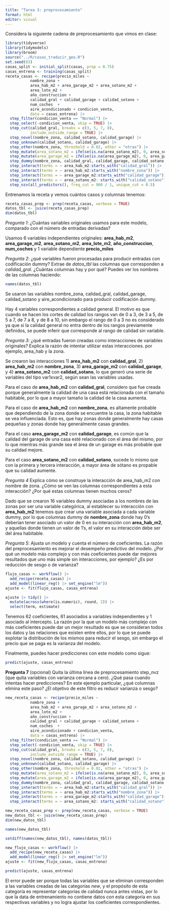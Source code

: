 ```yaml
---
title: "Tarea 3: preprocesamiento"
format: html
editor: visual
---
```


Considera la siguiente cadena de preprocesamiento que vimos en clase:

```r
library(tidyverse)
library(tidymodels)
library(broom)
source("../R/casas_traducir_geo.R")
set.seed(83)
casas_split <- initial_split(casas, prop = 0.75)
casas_entrena <- training(casas_split)
receta_casas <- recipe(precio_miles ~ 
           nombre_zona + 
           area_hab_m2 + area_garage_m2 + area_sotano_m2 + 
           area_lote_m2 + 
           año_construccion + 
           calidad_gral + calidad_garage + calidad_sotano + 
           num_coches  + 
           aire_acondicionado + condicion_venta, 
           data = casas_entrena) |> 
  step_filter(condicion_venta == "Normal") |> 
  step_select(-condicion_venta, skip = TRUE) |> 
  step_cut(calidad_gral, breaks = c(3, 5, 7, 8), 
           include_outside_range = TRUE) |>
  step_novel(nombre_zona, calidad_sotano, calidad_garage) |> 
  step_unknown(calidad_sotano, calidad_garage) |> 
  step_other(nombre_zona, threshold = 0.02, other = "otras") |> 
  step_mutate(area_sotano_m2 = ifelse(is.na(area_sotano_m2), 0, area_sotano_m2)) |> 
  step_mutate(area_garage_m2 = ifelse(is.na(area_garage_m2), 0, area_garage_m2)) |> 
  step_dummy(nombre_zona, calidad_gral, calidad_garage, calidad_sotano, aire_acondicionado) |> 
  step_interact(terms = ~ area_hab_m2:starts_with("calidad_gral")) |> 
  step_interact(terms = ~ area_hab_m2:starts_with("nombre_zona")) |> 
  step_interact(terms = ~ area_garage_m2:starts_with("calidad_garage")) |> 
  step_interact(terms = ~ area_sotano_m2: starts_with("calidad_sotano")) |>
  step_nzv(all_predictors(), freq_cut = 900 / 1, unique_cut = 0.5)

```

Entrenamos la receta y vemos cuántos casos y columnas tenemos:

```r
receta_casas_prep <- prep(receta_casas, verbose = TRUE)
datos_tbl <- juice(receta_casas_prep)
dim(datos_tbl)
```

*Pregunta 1*: ¿Cuántas variables originales usamos para este modelo, comparado con el número de entradas derivadas?

Usamos 6 variables independientes originales: **area_hab_m2**, **area_garage_m2**, **area_sotano_m2**, **area_lote_m2**, **año_construccion**, **num_coches** y 1 variable dependiente **precio_miles**

*Pregunta 2*: ¿qué variables fueron procesadas para producir entradas con codificación dummy? Extrae de *datos_tbl* las columnas que corresponden a *calidad_gral*. ¿Cuántas columnas hay y por qué? Puedes ver los nombres de las columnas haciendo:

```r
names(datos_tbl)
```

Se usaron las variables nombre_zona, calidad_gral, calidad_garage, calidad_sotano y aire_acondicionado para producir codificación dummy.

Hay 4 variables correspondientes a calidad general. El motivo es que cuando se hacen los cortes de calidad los rangos van de 0 a 3, de 3 a 5, de 5 a 7, de 7 a 8, y de 8 a 10, sin embargo el rango de 0 a 3 no es considerado ya que si la calidad general no entra dentro de los rangos previamente definidos, se puede inferir que corresponde al rango de calidad sin variable.

*Pregunta 3*: ¿qué entradas fueron creadas como interacciones de variables originales? Explica la razón de intentar utilizar estas interacciones. por ejemplo, area_hab y la zona.

Se crearon las interacciones 1) **area_hab_m2** con **calidad_gral**, 2) **area_hab_m2** con **nombre_zona**, 3) **area_garage_m2** con **calidad_garage**, y 4) **area_sotano_m2** con **calidad_sotano**, lo que generó una serie de variables del tipo var1xvar2, según sean las variables usadas.

Para el caso de **area_hab_m2** con **calidad_gral**, considero que fue creada porque generalmente la calidad de una casa está relacionada con el tamaño habitable, por lo que a mayor tamaño la calidad de la casa aumenta.

Para el caso de **area_hab_m2** con **nombre_zona**, es altamente probable que dependiendo de la zona donde se encuentre la casa, la zona habitable se vea influenciada. Esto es, que hay zonas donde generalmente hay casas pequeñas y zonas donde hay generalmente casas grandes.

Para el caso **area_garage_m2** con **calidad_garage**, es común que la calidad del garage de una casa esté relacionado con el área del mismo, por lo que mientras más grande sea el área de un garage es más probable que su calidad mejore.

Para el caso **area_sotano_m2** con **calidad_sotano**, sucede lo mismo que con la primera y tercera interacción, a mayor área de sótano es propable que su calidad aumente.

*Pregunta 4* Explica cómo se construye la interacción de area_hab_m2 con nombre de zona. ¿Cómo se ven las columnas correspondientes a esta interacción? ¿Por qué estas columnas tienen muchos ceros?

Dado que se crearon 16 variables dummy asociadas a los nombres de las zonas por ser una variable categórica, al establecer su interacción con **area_hab_m2** tenemos que crear una variable asociada a cada variable dummy, por lo que columnas dummy de **nombre_zona** donde hay 0's deberían tener asociado un valor de 0 en su interacción con **area_hab_m2**, y aquellas donde tienen un valor de 1's, el valor en su interacción debe ser del área habitable.

*Pregunta 5*: Ajusta un modelo y cuenta el número de coeficientes. La razón del preprocesamiento es mejorar el desempeño predictivo del modelo. ¿Por qué un modelo más complejo y con más coeficientes puede dar mejores resultados que uno más simple sin interacciones, por ejemplo? ¿Es por reducción de sesgo o de varianza?

```r
flujo_casas <- workflow() |> 
  add_recipe(receta_casas) |> 
  add_model(linear_reg() |> set_engine("lm"))
ajuste <- fit(flujo_casas, casas_entrena)
```

```r
ajuste |> tidy() |> 
  mutate(across(where(is.numeric), round, 2)) |> 
  select(term, estimate) 
```

Tenemos 62 coeficientes, 61 asociados a variables independientes y 1 asociado al intercepto. La razón por la que un modelo más complejo con más coeficientes puede dar un mejor resultado es que se consideran todos los datos y las relaciones que existen entre ellos, por lo que se puede explotar la distribución de los mismos para reducir el sesgo, sin embargo el precio que se paga es la varianza del modelo.

Finalmente, puedes hacer predicciones con este modelo como sigue:

```r
predict(ajuste, casas_entrena)
```

**Pregunta 7** (opcional) Quita la última línea de preprocesamiento step_nvz (que quita variables con varianza cercana a cero). ¿Qué pasa cuando intentas hacer predicciones? En este ejemplo particular, ¿qué columnas elimina este paso? ¿El objetivo de este filtro es reducir varianza o sesgo?

```r
new_receta_casas <- recipe(precio_miles ~ 
           nombre_zona + 
           area_hab_m2 + area_garage_m2 + area_sotano_m2 + 
           area_lote_m2 + 
           año_construccion + 
           calidad_gral + calidad_garage + calidad_sotano + 
           num_coches  + 
           aire_acondicionado + condicion_venta, 
           data = casas_entrena) |> 
  step_filter(condicion_venta == "Normal") |> 
  step_select(-condicion_venta, skip = TRUE) |> 
  step_cut(calidad_gral, breaks = c(3, 5, 7, 8), 
           include_outside_range = TRUE) |>
  step_novel(nombre_zona, calidad_sotano, calidad_garage) |> 
  step_unknown(calidad_sotano, calidad_garage) |> 
  step_other(nombre_zona, threshold = 0.02, other = "otras") |> 
  step_mutate(area_sotano_m2 = ifelse(is.na(area_sotano_m2), 0, area_sotano_m2)) |> 
  step_mutate(area_garage_m2 = ifelse(is.na(area_garage_m2), 0, area_garage_m2)) |> 
  step_dummy(nombre_zona, calidad_gral, calidad_garage, calidad_sotano, aire_acondicionado) |> 
  step_interact(terms = ~ area_hab_m2:starts_with("calidad_gral")) |> 
  step_interact(terms = ~ area_hab_m2:starts_with("nombre_zona")) |> 
  step_interact(terms = ~ area_garage_m2:starts_with("calidad_garage")) |> 
  step_interact(terms = ~ area_sotano_m2: starts_with("calidad_sotano"))
```

```r
new_receta_casas_prep <- prep(new_receta_casas, verbose = TRUE)
new_datos_tbl <- juice(new_receta_casas_prep)
dim(new_datos_tbl)
```

```r
names(new_datos_tbl)
```

```r
setdiff(names(new_datos_tbl), names(datos_tbl))
```

```r
new_flujo_casas <- workflow() |> 
  add_recipe(new_receta_casas) |> 
  add_model(linear_reg() |> set_engine("lm"))
ajuste <- fit(new_flujo_casas, casas_entrena)
```

```r
predict(ajuste, casas_entrena)
```

El error puede ser porque todas las variables que se eliminan corresponden a las variables creadas de las categorías *new*, y el propósito de esta categoría es representar categorías de calidad nunca antes vistas, por lo que la data de entrenamiento no contiene datos con esta categoría en sus respectivas variables y no logra ajustar los coeficientes correspondientes.
